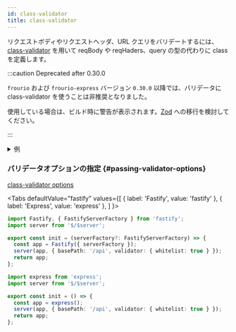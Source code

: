 ```yaml
---
id: class-validator
title: class-validator
---
```


リクエストボディやリクエストヘッダ、URL クエリをバリデートするには、[class-validator](https://github.com/typestack/class-validator) を用いて reqBody や reqHaders、query の型の代わりに class を定義します。

:::caution Deprecated after 0.30.0

`frourio` および `frourio-express` バージョン `0.30.0` 以降では、バリデータに class-validator を使うことは非推奨となりました。

使用している場合は、ビルド時に警告が表示されます。[Zod](/docs/reference/validation/zod) への移行を検討してください。

:::

<details>
<summary>例</summary>

<h3>バリデータ</h3>

```ts title="server/validators/index.ts"
import { MinLength, IsString } from 'class-validator';

export class LoginBody {
  @MinLength(5)
  id: string;

  @MinLength(8)
  pass: string;
}

export class TokenHeader {
  @IsString()
  @MinLength(10)
  token: string;
}
```

<h3>API 型定義</h3>

```ts title="server/api/token/index.ts"
import { LoginBody, TokenHeader } from '$/validators';

export type Methods = {
  post: {
    reqBody: LoginBody;
    resBody: {
      token: string;
    };
  };

  delete: {
    reqHeaders: TokenHeader;
  };
};
```

<h3>結果</h3>

```sh
$ curl -X POST -H "Content-Type: application/json" -d '{"id":"correctId","pass":"correctPass"}' http://localhost:8080/api/token
{"token":"XXXXXXXXXX"}

$ curl -X POST -H "Content-Type: application/json" -d '{"id":"abc","pass":"12345"}' http://localhost:8080/api/token -i
HTTP/1.1 400 Bad Request

$ curl -X POST -H "Content-Type: application/json" -d '{"id":"incorrectId","pass":"incorrectPass"}' http://localhost:8080/api/token -i
HTTP/1.1 401 Unauthorized
```

</details>

### バリデータオプションの指定 {#passing-validator-options}

[class-validator options](https://github.com/typestack/class-validator#passing-options)


<Tabs
  defaultValue="fastify"
  values={[
    { label: 'Fastify', value: 'fastify' },
    { label: 'Express', value: 'express' },
  ]
}>
<TabItem value="fastify">

```ts title="server/service/app.ts"
import Fastify, { FastifyServerFactory } from 'fastify';
import server from '$/$server';

export const init = (serverFactory?: FastifyServerFactory) => {
  const app = Fastify({ serverFactory });
  server(app, { basePath: '/api', validator: { whitelist: true } });
  return app;
};
```

</TabItem>
<TabItem value="express">

```ts title="server/service/app.ts"
import express from 'express';
import server from '$/$server';

export const init = () => {
  const app = express();
  server(app, { basePath: '/api', validator: { whitelist: true } });
  return app;
};
```

</TabItem>
</Tabs>
